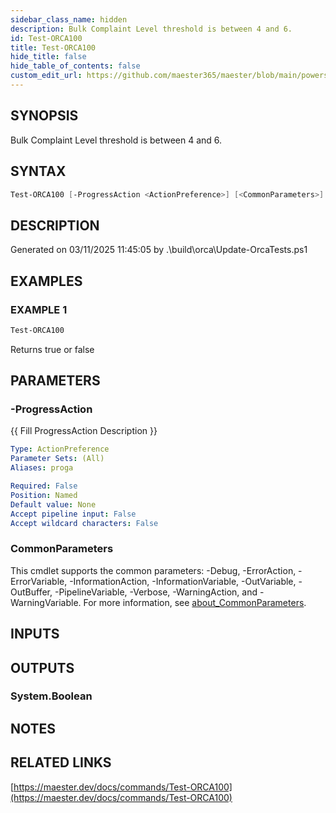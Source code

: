 ```yaml
---
sidebar_class_name: hidden
description: Bulk Complaint Level threshold is between 4 and 6.
id: Test-ORCA100
title: Test-ORCA100
hide_title: false
hide_table_of_contents: false
custom_edit_url: https://github.com/maester365/maester/blob/main/powershell/public/Test-ORCA100.ps1
---
```


## SYNOPSIS

Bulk Complaint Level threshold is between 4 and 6.

## SYNTAX

```powershell
Test-ORCA100 [-ProgressAction <ActionPreference>] [<CommonParameters>]
```

## DESCRIPTION

Generated on 03/11/2025 11:45:05 by .\build\orca\Update-OrcaTests.ps1

## EXAMPLES

### EXAMPLE 1

```powershell
Test-ORCA100
```

Returns true or false

## PARAMETERS

### -ProgressAction

\{\{ Fill ProgressAction Description \}\}

```yaml
Type: ActionPreference
Parameter Sets: (All)
Aliases: proga

Required: False
Position: Named
Default value: None
Accept pipeline input: False
Accept wildcard characters: False
```

### CommonParameters

This cmdlet supports the common parameters: -Debug, -ErrorAction, -ErrorVariable, -InformationAction, -InformationVariable, -OutVariable, -OutBuffer, -PipelineVariable, -Verbose, -WarningAction, and -WarningVariable. For more information, see [about_CommonParameters](http://go.microsoft.com/fwlink/?LinkID=113216).

## INPUTS

## OUTPUTS

### System.Boolean

## NOTES

## RELATED LINKS

[https://maester.dev/docs/commands/Test-ORCA100](https://maester.dev/docs/commands/Test-ORCA100)
